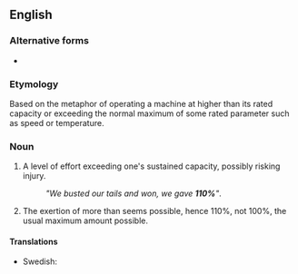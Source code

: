 ==English==

===Alternative forms===
* {{l|en|110%}}

===Etymology===
Based on the metaphor of operating a machine at higher than its rated capacity or exceeding the normal maximum of some rated parameter such as speed or temperature.

===Noun===
{{head|en|noun|head=[[a]] [[hundred]] [[and]] [[ten]] [[percent]]}}

# {{lb|en|idiomatic|sports|informal}} A level of effort exceeding one's sustained capacity, possibly risking injury.
#: ''"We busted our tails and won, we gave '''110%'''"''.
# {{lb|en|idiomatic|colloquial}} The exertion of more than seems possible, hence 110%, not 100%, the usual maximum amount possible.

====Translations====
{{trans-top|level of effort exceeding one's sustained capacity}}
* Swedish: {{t|sv|hundratio procent|c}}
{{trans-mid}}
{{trans-bottom}}